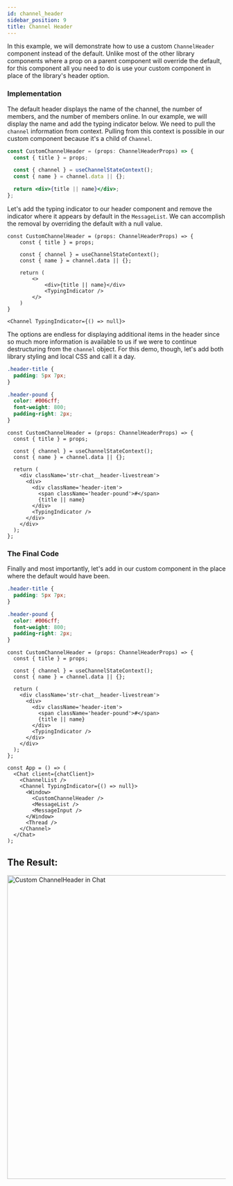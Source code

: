 ```yaml
---
id: channel_header
sidebar_position: 9
title: Channel Header
---
```



In this example, we will demonstrate how to use a custom `ChannelHeader` component instead of the default. Unlike most of the other library components where a prop on a parent component will override the default, for this component all you need to do is use
your custom component in place of the library's header option.

### Implementation

The default header displays the name of the channel, the number of members, and the number of members online. In our example, we will display the name and add the typing indicator below. We need to pull the `channel` information from context. Pulling from this context is possible in our
custom component because it's a child of `Channel`.

```jsx
const CustomChannelHeader = (props: ChannelHeaderProps) => {
  const { title } = props;

  const { channel } = useChannelStateContext();
  const { name } = channel.data || {};

  return <div>{title || name}</div>;
};
```

Let's add the typing indicator to our header component and remove the indicator where it appears by default in the `MessageList`. We can accomplish the removal by overriding the default with a null value.

```tsx
const CustomChannelHeader = (props: ChannelHeaderProps) => {
    const { title } = props;

    const { channel } = useChannelStateContext();
    const { name } = channel.data || {};

    return (
        <>
            <div>{title || name}</div>
            <TypingIndicator />
        </>
    )
}

<Channel TypingIndicator={() => null}>
```

The options are endless for displaying additional items in the header since so much more information is available to us if we were to continue destructuring from the `channel` object. For this demo, though, let's add both library styling and local CSS and call it a day.

```css
.header-title {
  padding: 5px 7px;
}

.header-pound {
  color: #006cff;
  font-weight: 800;
  padding-right: 2px;
}
```

```tsx
const CustomChannelHeader = (props: ChannelHeaderProps) => {
  const { title } = props;

  const { channel } = useChannelStateContext();
  const { name } = channel.data || {};

  return (
    <div className='str-chat__header-livestream'>
      <div>
        <div className='header-item'>
          <span className='header-pound'>#</span>
          {title || name}
        </div>
        <TypingIndicator />
      </div>
    </div>
  );
};
```

### The Final Code

Finally and most importantly, let's add in our custom component in the place where the default would have been.

```css
.header-title {
  padding: 5px 7px;
}

.header-pound {
  color: #006cff;
  font-weight: 800;
  padding-right: 2px;
}
```

```tsx
const CustomChannelHeader = (props: ChannelHeaderProps) => {
  const { title } = props;

  const { channel } = useChannelStateContext();
  const { name } = channel.data || {};

  return (
    <div className='str-chat__header-livestream'>
      <div>
        <div className='header-item'>
          <span className='header-pound'>#</span>
          {title || name}
        </div>
        <TypingIndicator />
      </div>
    </div>
  );
};
```

```tsx
const App = () => (
  <Chat client={chatClient}>
    <ChannelList />
    <Channel TypingIndicator={() => null}>
      <Window>
        <CustomChannelHeader />
        <MessageList />
        <MessageInput />
      </Window>
      <Thread />
    </Channel>
  </Chat>
);
```

## The Result:

<img src={CustomChannelHeader} alt='Custom ChannelHeader in Chat' width='700' />
